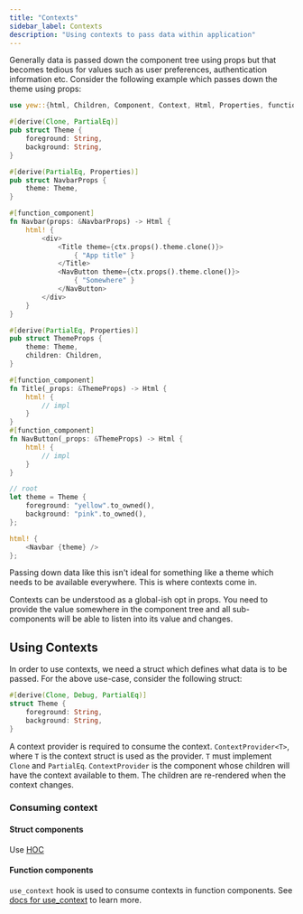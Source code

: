 ```yaml
---
title: "Contexts"
sidebar_label: Contexts
description: "Using contexts to pass data within application"
---
```


Generally data is passed down the component tree using props but that becomes tedious for values such as
user preferences, authentication information etc. Consider the following example which passes down the
theme using props:

```rust
use yew::{html, Children, Component, Context, Html, Properties, function_component};

#[derive(Clone, PartialEq)]
pub struct Theme {
    foreground: String,
    background: String,
}

#[derive(PartialEq, Properties)]
pub struct NavbarProps {
    theme: Theme,
}

#[function_component]
fn Navbar(props: &NavbarProps) -> Html {
    html! {
        <div>
            <Title theme={ctx.props().theme.clone()}>
                { "App title" }
            </Title>
            <NavButton theme={ctx.props().theme.clone()}>
                { "Somewhere" }
            </NavButton>
        </div>
    }
}

#[derive(PartialEq, Properties)]
pub struct ThemeProps {
    theme: Theme,
    children: Children,
}

#[function_component]
fn Title(_props: &ThemeProps) -> Html {
    html! {
        // impl
    }
}
#[function_component]
fn NavButton(_props: &ThemeProps) -> Html {
    html! {
        // impl
    }
}

// root
let theme = Theme {
    foreground: "yellow".to_owned(),
    background: "pink".to_owned(),
};

html! {
    <Navbar {theme} />
};
```

Passing down data like this isn't ideal for something like a theme which needs to be available everywhere.
This is where contexts come in.

Contexts can be understood as a global-ish opt in props.
You need to provide the value somewhere in the component tree and all sub-components will be able to listen into its value and changes.

## Using Contexts

In order to use contexts, we need a struct which defines what data is to be passed.
For the above use-case, consider the following struct:

```rust
#[derive(Clone, Debug, PartialEq)]
struct Theme {
    foreground: String,
    background: String,
}
```

A context provider is required to consume the context. `ContextProvider<T>`, where `T` is the context struct is used as the provider.
`T` must implement `Clone` and `PartialEq`. `ContextProvider` is the component whose children will have the context available to them.
The children are re-rendered when the context changes.

### Consuming context

#### Struct components

Use [HOC](../advanced-topics/struct-components/hoc)

#### Function components

`use_context` hook is used to consume contexts in function components.
See [docs for use_context](function-components/hooks/use-context) to learn more.
